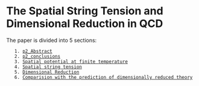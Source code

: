 = The Spatial String Tension and Dimensional Reduction in QCD =

The paper is divided into 5 sections:
	1. [[p2_Abstract]]
	2. [[p2_conclusions]]
	3. [[Spatial potential at finite temperature]]
	4. [[Spatial string tension]]
	5. [[Dimensional Reduction]]
	6. [[Comparision with the prediction of dimensionally reduced theory]]


